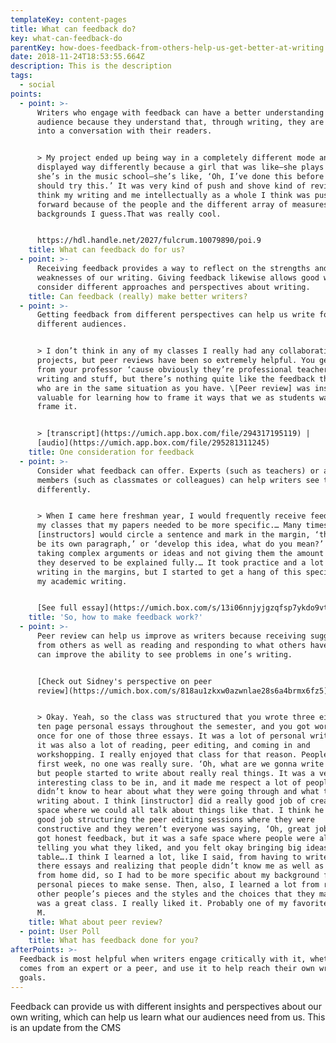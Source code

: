 ```yaml
---
templateKey: content-pages
title: What can feedback do?
key: what-can-feedback-do
parentKey: how-does-feedback-from-others-help-us-get-better-at-writing
date: 2018-11-24T18:53:55.664Z
description: This is the description
tags:
  - social
points:
  - point: >-
      Writers who engage with feedback can have a better understanding of
      audience because they understand that, through writing, they are entering
      into a conversation with their readers. 


      > My project ended up being way in a completely different mode and
      displayed way differently because a girl that was like—she plays the bass,
      she’s in the music school—she’s like, ‘Oh, I’ve done this before and you
      should try this.’ It was very kind of push and shove kind of revision. I
      think my writing and me intellectually as a whole I think was pushed
      forward because of the people and the different array of measures and
      backgrounds I guess.That was really cool.


      https://hdl.handle.net/2027/fulcrum.10079890/poi.9
    title: What can feedback do for us?
  - point: >-
      Receiving feedback provides a way to reflect on the strengths and
      weaknesses of our writing. Giving feedback likewise allows good writers to
      consider different approaches and perspectives about writing.
    title: Can feedback (really) make better writers?
  - point: >-
      Getting feedback from different perspectives can help us write for
      different audiences.


      > I don’t think in any of my classes I really had any collaborative
      projects, but peer reviews have been so extremely helpful. You get a lot
      from your professor ‘cause obviously they’re professional teachers in
      writing and stuff, but there’s nothing quite like the feedback that people
      who are in the same situation as you have. \[Peer review] was insanely
      valuable for learning how to frame it ways that we as students wanted to
      frame it. 


      > [transcript](https://umich.app.box.com/file/294317195119) |
      [audio](https://umich.app.box.com/file/295281311245)
    title: One consideration for feedback
  - point: >-
      Consider what feedback can offer. Experts (such as teachers) or audience
      members (such as classmates or colleagues) can help writers see their work
      differently. 


      > When I came here freshman year, I would frequently receive feedback in
      my classes that my papers needed to be more specific.… Many times my
      [instructors] would circle a sentence and mark in the margin, ‘this could
      be its own paragraph,’ or ‘develop this idea, what do you mean?’ I was
      taking complex arguments or ideas and not giving them the amount of space
      they deserved to be explained fully.… It took practice and a lot of red
      writing in the margins, but I started to get a hang of this specificity in
      my academic writing.


      [See full essay](https://umich.box.com/s/13i06nnjyjgzqfsp7ykdo9vtdmtdqpwz)
    title: 'So, how to make feedback work?'
  - point: >-
      Peer review can help us improve as writers because receiving suggestions
      from others as well as reading and responding to what others have written
      can improve the ability to see problems in one’s writing.


      [Check out Sidney's perspective on peer
      review](https://umich.box.com/s/818au1zkxw0azwnlae28s6a4brmx6fz5).


      > Okay. Yeah, so the class was structured that you wrote three eight to
      ten page personal essays throughout the semester, and you got workshopped
      once for one of those three essays. It was a lot of personal writing, but
      it was also a lot of reading, peer editing, and coming in and
      workshopping. I really enjoyed that class for that reason. People—the
      first week, no one was really sure. ‘Oh, what are we gonna write about,’
      but people started to write about really real things. It was a very, very
      interesting class to be in, and it made me respect a lot of people that I
      didn’t know to hear about what they were going through and what they were
      writing about. I think [instructor] did a really good job of creating a
      space where we could all talk about things like that. I think he did a
      good job structuring the peer editing sessions where they were
      constructive and they weren’t everyone was saying, ‘Oh, great job.’ You
      got honest feedback, but it was a safe space where people were also
      telling you what they liked, and you felt okay bringing big ideas to the
      table….I think I learned a lot, like I said, from having to write those
      there essays and realizing that people didn’t know me as well as people
      from home did, so I had to be more specific about my background for my
      personal pieces to make sense. Then, also, I learned a lot from reading
      other people’s pieces and the styles and the choices that they made, so it
      was a great class. I really liked it. Probably one of my favorites at U of
      M.
    title: What about peer review?
  - point: User Poll
    title: What has feedback done for you?
afterPoints: >-
  Feedback is most helpful when writers engage critically with it, whether it
  comes from an expert or a peer, and use it to help reach their own writing
  goals.
---
```


Feedback can provide us with different insights and perspectives about our own writing, which can help us learn what our audiences need from us.
This is an update from the CMS
